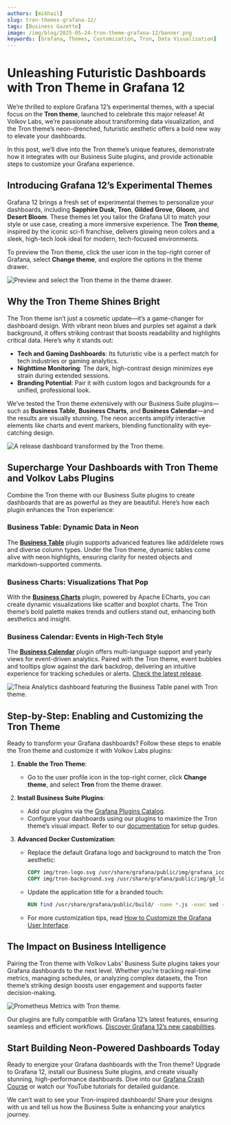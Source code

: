 ```yaml
---
authors: [mikhail]
slug: tron-themes-grafana-12/
tags: [Business Gazette]
image: /img/blog/2025-05-24-tron-theme-grafana-12/banner.png
keywords: [Grafana, Themes, Customization, Tron, Data Visualization]
---
```



# Unleashing Futuristic Dashboards with Tron Theme in Grafana 12

We’re thrilled to explore Grafana 12’s experimental themes, with a special focus on the **Tron theme**, launched to celebrate this major release! At Volkov Labs, we’re passionate about transforming data visualization, and the Tron theme’s neon-drenched, futuristic aesthetic offers a bold new way to elevate your dashboards.

In this post, we’ll dive into the Tron theme’s unique features, demonstrate how it integrates with our Business Suite plugins, and provide actionable steps to customize your Grafana experience.

## Introducing Grafana 12’s Experimental Themes

Grafana 12 brings a fresh set of experimental themes to personalize your dashboards, including **Sapphire Dusk**, **Tron**, **Gilded Grove**, **Gloom**, and **Desert Bloom**. These themes let you tailor the Grafana UI to match your style or use case, creating a more immersive experience. The **Tron theme**, inspired by the iconic sci-fi franchise, delivers glowing neon colors and a sleek, high-tech look ideal for modern, tech-focused environments.

To preview the Tron theme, click the user icon in the top-right corner of Grafana, select **Change theme**, and explore the options in the theme drawer.

<Image
  title="Preview and select the Tron theme in the theme drawer."
  src="/img/blog/2025-05-24-tron-theme-grafana-12/change-theme.png"
/>

## Why the Tron Theme Shines Bright

The Tron theme isn’t just a cosmetic update—it’s a game-changer for dashboard design. With vibrant neon blues and purples set against a dark background, it offers striking contrast that boosts readability and highlights critical data. Here’s why it stands out:

- **Tech and Gaming Dashboards**: Its futuristic vibe is a perfect match for tech industries or gaming analytics.
- **Nighttime Monitoring**: The dark, high-contrast design minimizes eye strain during extended sessions.
- **Branding Potential**: Pair it with custom logos and backgrounds for a unified, professional look.

We’ve tested the Tron theme extensively with our Business Suite plugins—such as **Business Table**, **Business Charts**, and **Business Calendar**—and the results are visually stunning. The neon accents amplify interactive elements like charts and event markers, blending functionality with eye-catching design.

<Image
  title="A release dashboard transformed by the Tron theme."
  src="/img/blog/2025-05-24-tron-theme-grafana-12/release-dashboard.png"
/>

## Supercharge Your Dashboards with Tron Theme and Volkov Labs Plugins

Combine the Tron theme with our Business Suite plugins to create dashboards that are as powerful as they are beautiful. Here’s how each plugin enhances the Tron experience:

### Business Table: Dynamic Data in Neon

The [**Business Table**](/plugins/business-table/) plugin supports advanced features like add/delete rows and diverse column types. Under the Tron theme, dynamic tables come alive with neon highlights, ensuring clarity for nested objects and markdown-supported comments.

### Business Charts: Visualizations That Pop

With the [**Business Charts**](/plugins/business-charts/) plugin, powered by Apache ECharts, you can create dynamic visualizations like scatter and boxplot charts. The Tron theme’s bold palette makes trends and outliers stand out, enhancing both aesthetics and insight.

### Business Calendar: Events in High-Tech Style

The [**Business Calendar**](/plugins/business-calendar/) plugin offers multi-language support and yearly views for event-driven analytics. Paired with the Tron theme, event bubbles and tooltips glow against the dark backdrop, delivering an intuitive experience for tracking schedules or alerts. [Check the latest release](/plugins/business-calendar/release/).

<Image
  title="Theia Analytics dashboard featuring the Business Table panel with Tron theme."
  src="/img/blog/2025-05-24-tron-theme-grafana-12/theia-table.png"
/>

## Step-by-Step: Enabling and Customizing the Tron Theme

Ready to transform your Grafana dashboards? Follow these steps to enable the Tron theme and customize it with Volkov Labs plugins:

1. **Enable the Tron Theme**:

   - Go to the user profile icon in the top-right corner, click **Change theme**, and select **Tron** from the theme drawer.

2. **Install Business Suite Plugins**:

   - Add our plugins via the [Grafana Plugins Catalog](https://grafana.com/grafana/plugins/).
   - Configure your dashboards using our plugins to maximize the Tron theme’s visual impact. Refer to our [documentation](/plugins/) for setup guides.

3. **Advanced Docker Customization**:
   - Replace the default Grafana logo and background to match the Tron aesthetic:
     ```dockerfile
     COPY img/tron-logo.svg /usr/share/grafana/public/img/grafana_icon.svg
     COPY img/tron-background.svg /usr/share/grafana/public/img/g8_login_dark.svg
     ```
   - Update the application title for a branded touch:
     ```dockerfile
     RUN find /usr/share/grafana/public/build/ -name *.js -exec sed -i 's|"AppTitle","Grafana")|"AppTitle","Tron Analytics")|g' {} \;
     ```
   - For more customization tips, read [How to Customize the Grafana User Interface](/blog/how-to-customize-the-grafana-user-interface-8d70a42dc2b6/).

## The Impact on Business Intelligence

Pairing the Tron theme with Volkov Labs’ Business Suite plugins takes your Grafana dashboards to the next level. Whether you’re tracking real-time metrics, managing schedules, or analyzing complex datasets, the Tron theme’s striking design boosts user engagement and supports faster decision-making.

<Image
  title="Prometheus Metrics with Tron theme."
  src="/img/blog/2025-05-24-tron-theme-grafana-12/engine.png"
/>

Our plugins are fully compatible with Grafana 12’s latest features, ensuring seamless and efficient workflows. [Discover Grafana 12’s new capabilities](https://grafana.com/blog/2025/05/07/grafana-12-release-all-the-new-features/).

## Start Building Neon-Powered Dashboards Today

Ready to energize your Grafana dashboards with the Tron theme? Upgrade to Grafana 12, install our Business Suite plugins, and create visually stunning, high-performance dashboards. Dive into our [Grafana Crash Course](/grafana/) or watch our YouTube tutorials for detailed guidance.

We can’t wait to see your Tron-inspired dashboards! Share your designs with us and tell us how the Business Suite is enhancing your analytics journey.

<Feedback />
